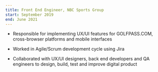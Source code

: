 ```yaml
---
title: Front End Engineer, NBC Sports Group
start: September 2019
end: June 2021
---
```


- Responsible for implementing UX/UI features for GOLFPASS.COM, cross-browser platforms and mobile interfaces

- Worked in Agile/Scrum development cycle using Jira

- Collaborated with UX/UI designers, back end developers and QA engineers to design, build, test and improve digital product
